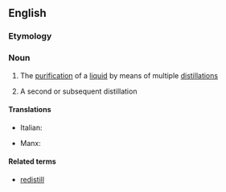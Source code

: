 ==English==

===Etymology===
{{prefix|re|distillation|lang=en}}

===Noun===
{{en-noun|-|s}}

# {{lb|en|uncountable}} The [[purification]] of a [[liquid]] by means of multiple [[distillation]]s
# {{lb|en|countable}} A second or subsequent distillation

====Translations====
{{trans-top}}
* Italian: {{t|it|ridistillazione|f}}
{{trans-mid}}
* Manx: {{t|gv|aaheeley|m}}
{{trans-bottom}}

====Related terms====
* [[redistill]]